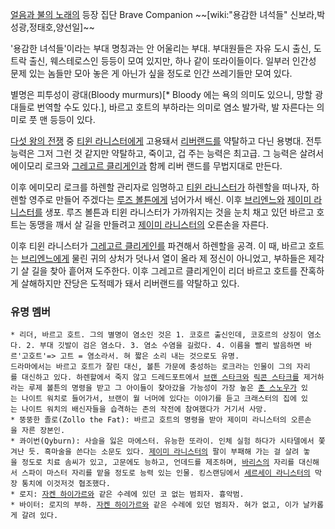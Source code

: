 [[얼음과 불의 노래]]의 등장 집단
Brave Companion
~~[wiki:"용감한 녀석들" 신보라,박성광,정태호,양선일]~~

'용감한 녀석들'이라는 부대 명칭과는 안 어울리는 부대. 부대원들은 자유 도시 출신, 도트락 출신, 웨스테로스인 등등이 모여 있지만, 하나 같이 또라이들이다. 일부러 인간성 문제 있는 놈들만 모아 놓은 게 아닌가 싶을 정도로 인간 쓰레기들만 모여 있다. 

별명은 피투성이 광대(Bloody murmurs)[* Bloody 에는 욕의 의미도 있으니, 망할 광대들로 번역할 수도 있다.], 바르고 호트의 부하라는 의미로 염소 발가락, 발 자른다는 의미로 풋 맨 등등이 있다. 

[[다섯 왕의 전쟁]] 중 [[티윈 라니스터]]에게 고용돼서 [[리버랜드]]를 약탈하고 다닌 용병대. 전투 능력은 그저 그런 것 같지만 약탈하고, 죽이고, 겁 주는 능력은 최고급. 그 능력은 살려서 에이모리 로크와 [[그레고르 클리게인]]과 함께 리버 랜드를 무법지대로 만든다. 

이후 에미모리 로크를 하렌할 관리자로 임명하고 [[티윈 라니스터]]가 하렌할을 떠나자, 하렌할 영주로 만들어 주겠다는 [[루즈 볼튼]]에게 넘어가서 배신. 이후 [[브리엔느]]와 [[제이미 라니스터]]를 생포. 루즈 볼튼과 티윈 라니스터가 가까워지는 것을 눈치 채고 있던 바르고 호트는 동맹을 깨서 살 길을 만들려고 [[제이미 라니스터]]의 오른손을 자른다. 

이후 티윈 라니스터가 [[그레고르 클리게인]]를 파견해서 하렌할을 공격. 이 때, 바르고 호트는 [[브리엔느]]에게 물린 귀의 상처가 덧나서 열이 올라 제 정신이 아니었고, 부하들은 제각기 살 길을 찾아 흩어져 도주한다. 이후 그레고르 클리게인이 리더 바르고 호트를 잔혹하게 살해하지만 잔당은 도적떼가 돼서 리버랜드를 약탈하고 있다. 

=== 유명 멤버 ===

 * 리더, 바르고 호트. 그의 별명이 염소인 것은 1. 코호르 출신인데, 코호르의 상징이 염소다. 2. 부대 깃발이 검은 염소다. 3. 염소 수염을 길렀다. 4. 이름을 빨리 발음하면 바르'고호트'=> 고트 = 염소라서. 혀 짧은 소리 내는 것으로도 유명.
 드라마에서는 바르고 호트가 잘린 대신, 볼튼 가문에 충성하는 로크라는 인물이 그의 자리를 대신하고 있다. 하렌할에서 죽지 않고 드레드포트에서 [[브랜 스타크]]와 [[릭콘 스타크]]를 제거하라는 루제 볼튼의 명령을 받고 그 아이들이 찾아갔을 가능성이 가장 높은 [[존 스노우]]가 있는 나이트 워치로 들어가서, 브랜이 월 너머에 있다는 이야기를 듣고 크래스터의 집에 있는 나이트 워치의 배신자들을 습격하는 존의 작전에 참여했다가 거기서 사망. 
 * 뚱뚱한 졸로(Zollo the Fat): 바르고 호트의 명령을 받아 제이미 라니스터의 오른손을 자른 장본인.
 * 콰이번(Qyburn): 사슬을 잃은 마에스터. 유능한 또라이. 인체 실험 하다가 시타델에서 쫓겨난 듯. 흑마술을 쓴다는 소문도 있다. [[제이미 라니스터]]의 팔이 부패해 가는 걸 살려 놓을 정도로 치료 솜씨가 있고, 고문에도 능하고, 언데드를 제조하며, [[바리스]]의 자리를 대신해서 스파이 마스터 자리를 맡을 정도로 능력 있는 인물. 킹스랜딩에서 [[세르세이 라니스터]]의 막장 통치에 이것저것 협조했다.
 * 로지: [[자켄 하이가르]]와 같은 수레에 있던 코 없는 범죄자. 흉악범.
 * 바이터: 로지의 부하. [[자켄 하이가르]]와 같은 수레에 있던 범죄자. 혀가 없고, 이가 날카롭게 갈려 있다. 
 
